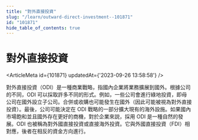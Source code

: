 ```yaml
---
title: "對外直接投資"
slug: "/learn/outward-direct-investment--101871"
id: "101871"
hide_table_of_contents: true
---
```



# 對外直接投資

<ArticleMeta id={101871} updatedAt={'2023-09-26 13:58:58'} />
<div className='border-solid border-b border-t-0 my-4 border-[var(--ifm-color-gray-300)]' />

對外直接投資（ODI）是一種商業戰略，指國內企業將業務擴展到國外。根據公司的不同，ODI 可以採取許多不同的形式。例如，一些公司會進行綠地投資，即母公司在國外設立子公司。合併或收購也可能發生在國外（因此可能被視為對外直接投資）。最後，公司可能決定在 ODI 戰略的一部分擴大現有的海外設施。如果國內市場飽和並且國外存在更好的商機，對於企業來説，採用 ODI 是一種自然的發展。ODI 也被稱為對外國直接投資或直接海外投資。它與外國直接投資（FDI）相對應，後者在相反的資金方向進行。
